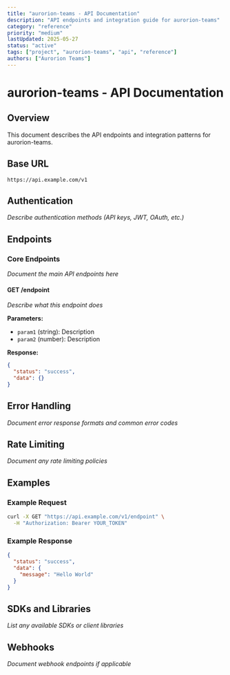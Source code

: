 ```yaml
---
title: "aurorion-teams - API Documentation"
description: "API endpoints and integration guide for aurorion-teams"
category: "reference"
priority: "medium"
lastUpdated: 2025-05-27
status: "active"
tags: ["project", "aurorion-teams", "api", "reference"]
authors: ["Aurorion Teams"]
---
```


# aurorion-teams - API Documentation

## Overview

This document describes the API endpoints and integration patterns for aurorion-teams.

## Base URL

```
https://api.example.com/v1
```

## Authentication

*Describe authentication methods (API keys, JWT, OAuth, etc.)*

## Endpoints

### Core Endpoints

*Document the main API endpoints here*

#### GET /endpoint
*Describe what this endpoint does*

**Parameters:**
- `param1` (string): Description
- `param2` (number): Description

**Response:**
```json
{
  "status": "success",
  "data": {}
}
```

## Error Handling

*Document error response formats and common error codes*

## Rate Limiting

*Document any rate limiting policies*

## Examples

### Example Request

```bash
curl -X GET "https://api.example.com/v1/endpoint" \
  -H "Authorization: Bearer YOUR_TOKEN"
```

### Example Response

```json
{
  "status": "success",
  "data": {
    "message": "Hello World"
  }
}
```

## SDKs and Libraries

*List any available SDKs or client libraries*

## Webhooks

*Document webhook endpoints if applicable*
